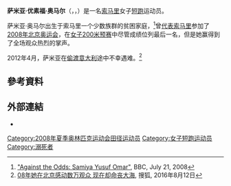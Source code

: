 {{Infobox sportsperson
| name                      = Samia Yusuf Omar
| image                     =
| image_size                = 
| alt                       = 
| caption                   = 
| real_name                 = 
| native_name               = 
| native_name_lang          = 
| romanizedname             = 
| english_name              = 
| birth_name                = 
| nationality               = {{SOM}}
| national_team             = {{SOM}}
| ethnicity                 = 
| hometown                  = 
| citizenship               = 
| birth_date                = {{Birth date|year=1991|month=3|day=25}}
| birth_place               = {{SOM}}摩加迪休
| death_date                = {{Death date|2012|4|2|1991|3|25}}
| death_place               = 地中海
| resting_place             = 
| resting_place_coordinates = 
| monuments                 = 
| residence                 = {{SOM}}
| alma_mater                = 
| occupation                = 
| years_active              = 2008 - 2012
| employer                  = 
| agent                     = 
| height                    = {{height|ft=5|in=3}}
| weight                    = {{weight|lb=119}}
| spouse                    = 
| life_partner              = 
| other_interests           = 
| website                   = 
| country                   = {{SOM}}
| sport                     = 田徑
| position                  = 
| shoots                    = 
| catches                   = 
| weight_class              = 
| weight_class_type         = 
| event                     = 短跑、中長跑
| event_type                = 
| collegeteam               = 
| league                    = 
| league_type               = 
| club                      = 
| team                      = 
| partner                   = 
| former_partner            = 
| coach                     = 
| coaching                  = 
| worlds                    = 
| regionals                 = 
| nationals                 = 
| olympics                  = 
| highestranking            = 
| pb                        = 
{{ubl
|'''100公尺'''：15.64秒（W：-2.0） （2008年）
|'''200公尺'''：32.16秒（W：-0.1） （2008年）
|'''1500公尺'''：5分36.97秒 （2010年）
}}
| medaltemplates            = 
| show-medals               = 
| updated                   = 2017年4月18日
}}
'''萨米亚·优素福·奥马尔'''（{{lang-so|Saamiya Yuusuf Cumar}}，{{lang-ar|سامية يوسف عمر}}，{{bd|1991年|3月25日|2012年|4月2日|catIdx=Omar}}）是一名[[索马里|索马里]]女子[[短跑|短跑]]运动员。

萨米亚·奥马尔出生于索马里一个少数族群的贫困家庭，<ref name="Atosyo">[http://news.bbc.co.uk/2/hi/africa/7492967.stm "Against the Odds: Samiya Yusuf Omar"], BBC, July 21, 2008</ref>曾[[2008年夏季奥林匹克运动会索马里代表团|代表索马里]]参加了[[2008年北京奥运会|2008年北京奥运会]]，在[[2008年夏季奥林匹克运动会田径比赛－女子200米|女子200米预赛]]中尽管成绩位列最后一名，但是她赢得到了全场观众热烈的掌声。

2012年4月，萨米亚在[[偷渡|偷渡]][[意大利|意大利]]途中不幸遇难。<ref>[http://mt.sohu.com/20160806/n462919070.shtml 08年她在北京感动数万观众 现在却命丧大海]{{dead link|date=2018年4月 |bot=InternetArchiveBot |fix-attempted=yes }}, 搜狐, 2016年8月12日</ref>

== 參考資料 ==
{{Reflist}}

== 外部連結 ==
*{{IAAF name|243397}}

[[Category:2008年夏季奥林匹克运动会田径运动员|Category:2008年夏季奥林匹克运动会田径运动员]]
[[Category:女子短跑运动员|Category:女子短跑运动员]]
[[Category:溺死者|Category:溺死者]]